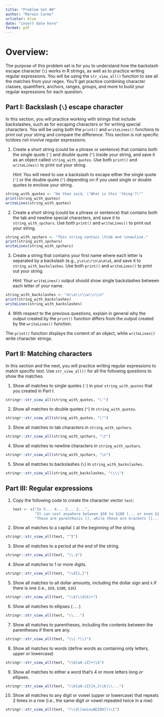 ```yaml
---
title: "Problem Set #8"
author: "Marwin Carmo"
urlcolor: blue
date: "insert date here"
format: pdf
---
```


# Overview:

The purpose of this problem set is for you to understand how the backslash escape character (`\`) works in R strings, as well as to practice writing regular expressions. You will be using the `str_view_all()` function to see all the matches from your regex. You'll get practice combining character classes, quantifiers, anchors, ranges, groups, and more to build your regular expressions for each question.

## Part I: Backslash (`\`) escape character

In this section, you will practice working with strings that include backslashes, such as for escaping characters or for writing special characters. You will be using both the `print()` and `writeLines()` functions to print out your string and compare the difference. This section is not specific to/does not involve regular expressions.

\textcolor{red}{\textbf{/1}}

1. Create a short string (could be a phrase or sentence) that contains both the single quote (`'`) and double quote (`"`) inside your string, and save it as an object called `string_with_quotes`. Use both `print()` and `writeLines()` to print out your string.  

    _Hint_: You will need to use a backslash to escape either the single quote (`'`) or the double quote (`"`) depending on if you used single or double quotes to enclose your string. 

```r
string_with_quotes <- "He then said, \"What is this 'thing'?\""
print(string_with_quotes)
writeLines(string_with_quotes)

```
\textcolor{red}{\textbf{/1}}

2. Create a short string (could be a phrase or sentence) that contains both the tab and newline special characters, and save it to `string_with_spchars`. Use both `print()` and `writeLines()` to print out your string.

```r
string_with_spchars <- "This string contais \ttab and \nnewline."
print(string_with_spchars)
writeLines(string_with_spchars)
```


\textcolor{red}{\textbf{/1}}

3. Create a string that contains your first name where each letter is separated by a backslash (e.g., `y\o\u\r\n\a\m\e`), and save it to `string_with_backslashes`. Use both `print()` and `writeLines()` to print out your string.

    _Hint_: Your `writeLines()` output should show single backslashes between each letter of your name.
    
```r
string_with_backslashes <- "m\\a\\r\\w\\i\\n"
print(string_with_backslashes)
writeLines(string_with_backslashes)
```


\textcolor{red}{\textbf{/1}}

4. With respect to the previous questions, explain in general why the output created by the `print()` function differs from the output created by the `writeLines()` function.

The `print()` function displays the content of an object, while `writeLines()` write character strings.

## Part II: Matching characters

In this section and the next, you will practice writing regular expressions to match specific text. Use `str_view_all()` for all the following questions to show the matches.


\textcolor{red}{\textbf{/1}}

1. Show all matches to single quotes (`'`) in your `string_with_quotes` that you created in Part I.

```r
stringr::str_view_all(string_with_quotes, "\'")
```

\textcolor{red}{\textbf{/1}}

2. Show all matches to double quotes (`"`) in `string_with_quotes`.

```r
stringr::str_view_all(string_with_quotes, "\"")
```

\textcolor{red}{\textbf{/1}}

3. Show all matches to tab characters in `string_with_spchars`.

```r
stringr::str_view_all(string_with_spchars, "\t")
```

\textcolor{red}{\textbf{/1}}

4. Show all matches to newline characters in `string_with_spchars`.

```r
stringr::str_view_all(string_with_spchars, "\n")
```

\textcolor{red}{\textbf{/1}}

5. Show all matches to backslashes (`\`) in `string_with_backslashes`.

```r
stringr::str_view_all(string_with_backslashes, "\\\\")
```

## Part III: Regular expressions

\textcolor{red}{\textbf{/1}}

1. Copy the following code to create the character vector `text`:

    ```r
    text <- c("In 5... 4... 3... 2...",
              "It can cost anywhere between $50 to $100 (... or even $1k!)",
              "These are parenthesis (), while these are brackets []... I think.")
    ```

\textcolor{red}{\textbf{/1}}

2. Show all matches to a capital `I` at the beginning of the string.

```r
stringr::str_view_all(text, "^I")
```

\textcolor{red}{\textbf{/1}}

3. Show all matches to a period at the end of the string. 

```r
stringr::str_view_all(text, "\\.$")
```

\textcolor{red}{\textbf{/1}}

4. Show all matches to 1 or more digits.

```r
stringr::str_view_all(text, "\\d{1,}")
```

\textcolor{red}{\textbf{/2}}

5. Show all matches to all dollar amounts, including the dollar sign and `k` if there is one (i.e., `$50`, `$100`, `$1k`)

```r
stringr::str_view_all(text, "\\$(\\d|k)+")
```

\textcolor{red}{\textbf{/1}}

6. Show all matches to ellipses (`...`)

```r
stringr::str_view_all(text, "\\...")
```

\textcolor{red}{\textbf{/2}}

7. Show all matches to parentheses, including the contents between the parentheses if there are any.

```r
stringr::str_view_all(text, "\\(.*\\)")
```

\textcolor{red}{\textbf{/2}}

8. Show all matches to words (define words as containing only letters, upper or lowercase)

```r
stringr::str_view_all(text, "\\b[aA-zZ]+\\b")
```

\textcolor{red}{\textbf{/2}}

9. Show all matches to either a word that's 4 or more letters long _or_ ellipses.

```r
stringr::str_view_all(text, "\\b[aA-zZ]{4,}\\b|\\...")
```

\textcolor{red}{\textbf{/3}}

10. Show all matches to any digit or vowel (upper or lowercase) that repeats 2 times in a row (i.e., the same digit or vowel repeated twice in a row)

```r
stringr::str_view_all(text, "(\\d|[aeiouAEIOU])\\1")

```
